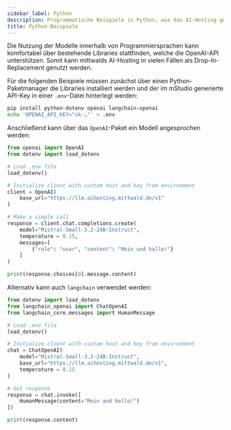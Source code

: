 ```yaml
---
sidebar_label: Python
description: Programmatische Beispiele in Python, wie das AI-Hosting genutzt werden kann
title: Python-Beispiele
---
```



Die Nutzung der Modelle innerhalb von Programmiersprachen kann komfortabel über bestehende Libraries stattfinden, welche die OpenAI-API unterstützen. Somit kann mittwalds AI-Hosting in vielen Fällen als Drop-In-Replacement genutzt werden.

Für die folgenden Beispiele müssen zunächst über einen Python-Paketmanager die Libraries installiert werden und der im mStudio generierte API-Key in einer `.env`-Datei hinterlegt werden:

```sh
pip install python-dotenv openai langchain-openai
echo 'OPENAI_API_KEY="sk-…"' > .env
```

Anschließend kann über das `OpenAI`-Paket ein Modell angesprochen werden:

```python
from openai import OpenAI
from dotenv import load_dotenv

# Load .env file
load_dotenv()

# Initialize client with custom host and key from environment
client = OpenAI(
    base_url="https://llm.aihosting.mittwald.de/v1"
)

# Make a simple call
response = client.chat.completions.create(
    model="Mistral-Small-3.2-24B-Instruct",
    temperature = 0.15,
    messages=[
        {"role": "user", "content": "Moin und hallo!"}
    ]
)

print(response.choices[0].message.content)
```

Alternativ kann auch `langchain` verwendet werden:

```python
from dotenv import load_dotenv
from langchain_openai import ChatOpenAI
from langchain_core.messages import HumanMessage

# Load .env file
load_dotenv()

# Initialize client with custom host and key from environment
chat = ChatOpenAI(
    model="Mistral-Small-3.2-24B-Instruct",
    base_url="https://llm.aihosting.mittwald.de/v1",
    temperature = 0.15
)

# Get response
response = chat.invoke([
    HumanMessage(content="Moin and hello!")
])

print(response.content)
```
